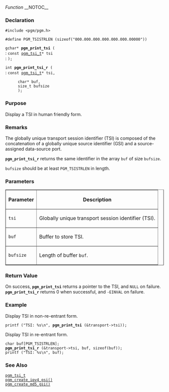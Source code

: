 ﻿''Function''
__NOTOC__
=== Declaration ===
<tt>#include <pgm/pgm.h></tt>

<tt>#define PGM_TSISTRLEN           (sizeof("000.000.000.000.000.000.00000"))</tt>

<tt>gchar* '''pgm_print_tsi''' (</tt><br>
: <tt>const [[OpenPGM C Reference/pgm_tsi_t|pgm_tsi_t]]*     tsi</tt><br>
: <tt>);</tt>

<tt>int '''pgm_print_tsi_r''' (</tt><br>
: <tt>const [[OpenPGM C Reference/pgm_tsi_t|pgm_tsi_t]]*     tsi,</tt>
: <tt>char* buf,</tt>
: <tt>size_t bufsize</tt><br>
: <tt>);</tt>

=== Purpose ===
Display a TSI in human friendly form.

=== Remarks ===
The globally unique transport session identifier (TSI) is composed of the concatenation of a globally unique source identifier (GSI) and a source-assigned data-source port.

<tt>'''pgm_print_tsi_r'''</tt> returns the same identifier in the array <tt>buf</tt> of size <tt>bufsize</tt>.

<tt>bufsize</tt> should be at least <tt>PGM_TSISTRLEN</tt> in length.


=== Parameters ===

<table border="1" cellpadding="5" cellspacing="0">
<tr>
<th>Parameter</th>
<th>Description</th>
</tr>
<tr>
<td><tt>tsi</tt></td>
<td>Globally unique transport session identifier (TSI).</td>
</tr><tr>
<td><tt>buf</tt></td>
<td>Buffer to store TSI.</td>
</tr><tr>
<td><tt>bufsize</tt></td>
<td>Length of buffer <tt>buf</tt>.</td>
</tr>
</table>


=== Return Value ===
On success, <tt>'''pgm_print_tsi'''</tt> returns a pointer to the TSI, and <tt>NULL</tt> on failure.  <tt>'''pgm_print_tsi_r'''</tt> returns 0 when successful, and <tt>-EINVAL</tt> on failure.

=== Example ===
Display TSI in non-re-entrant form.

 printf ("TSI: %s\n", '''pgm_print_tsi''' (&transport->tsi));

Display TSI in re-entrant form.

 char buf[PGM_TSISTRLEN];
 '''pgm_print_tsi_r''' (&transport->tsi, buf, sizeof(buf));
 printf ("TSI: %s\n", buf);


=== See Also ===
<tt>[[OpenPGM C Reference/pgm_tsi_t|pgm_tsi_t]]</tt><br>
<tt>[[OpenPGM C Reference/pgm_create_ipv4_gsi()|pgm_create_ipv4_gsi()]]</tt><br>
<tt>[[OpenPGM C Reference/pgm_create_md5_gsi()|pgm_create_md5_gsi()]]</tt>

